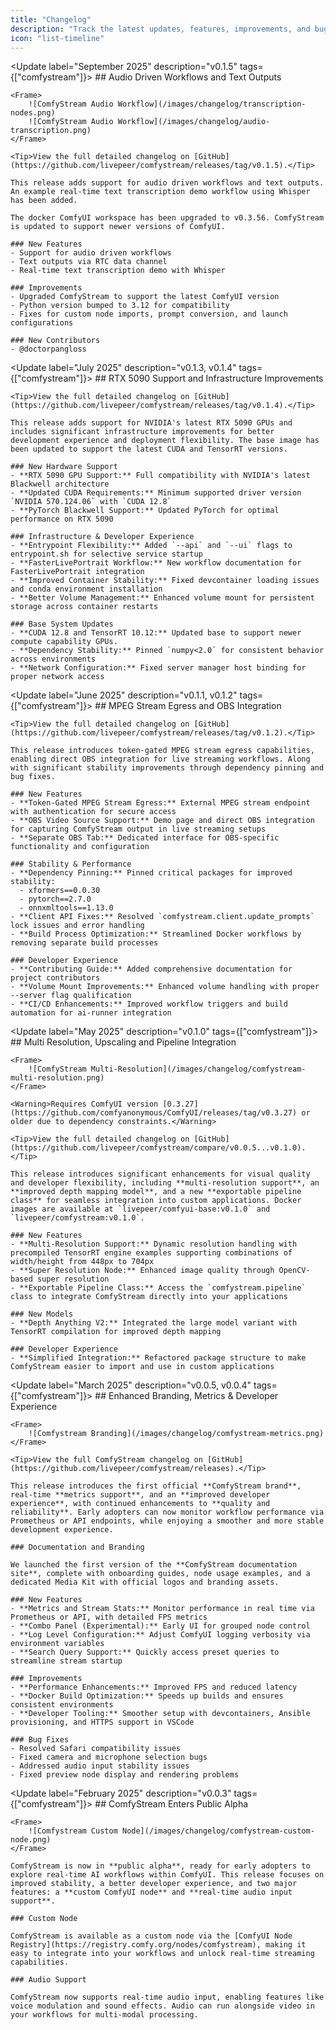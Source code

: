 ```yaml
---
title: "Changelog"
description: "Track the latest updates, features, improvements, and bug fixes for the ComfyStream toolkit."
icon: "list-timeline"
---
```


<Update label="September 2025" description="v0.1.5" tags={["comfystream"]}>
    ## Audio Driven Workflows and Text Outputs

    <Frame>
        ![ComfyStream Audio Workflow](/images/changelog/transcription-nodes.png)
        ![ComfyStream Audio Workflow](/images/changelog/audio-transcription.png)
    </Frame>

    <Tip>View the full detailed changelog on [GitHub](https://github.com/livepeer/comfystream/releases/tag/v0.1.5).</Tip>

    This release adds support for audio driven workflows and text outputs. An example real-time text transcription demo workflow using Whisper has been added.

    The docker ComfyUI workspace has been upgraded to v0.3.56. ComfyStream is updated to support newer versions of ComfyUI.

    ### New Features
    - Support for audio driven workflows
    - Text outputs via RTC data channel
    - Real-time text transcription demo with Whisper

    ### Improvements
    - Upgraded ComfyStream to support the latest ComfyUI version
    - Python version bumped to 3.12 for compatibility
    - Fixes for custom node imports, prompt conversion, and launch configurations

    ### New Contributors
    - @doctorpangloss

</Update>

<Update label="July 2025" description="v0.1.3, v0.1.4" tags={["comfystream"]}>
    ## RTX 5090 Support and Infrastructure Improvements

    <Tip>View the full detailed changelog on [GitHub](https://github.com/livepeer/comfystream/releases/tag/v0.1.4).</Tip>

    This release adds support for NVIDIA's latest RTX 5090 GPUs and includes significant infrastructure improvements for better development experience and deployment flexibility. The base image has been updated to support the latest CUDA and TensorRT versions.

    ### New Hardware Support
    - **RTX 5090 GPU Support:** Full compatibility with NVIDIA's latest Blackwell architecture
    - **Updated CUDA Requirements:** Minimum supported driver version `NVIDIA 570.124.06` with `CUDA 12.8`
    - **PyTorch Blackwell Support:** Updated PyTorch for optimal performance on RTX 5090

    ### Infrastructure & Developer Experience
    - **Entrypoint Flexibility:** Added `--api` and `--ui` flags to entrypoint.sh for selective service startup
    - **FasterLivePortrait Workflow:** New workflow documentation for FasterLivePortrait integration
    - **Improved Container Stability:** Fixed devcontainer loading issues and conda environment installation
    - **Better Volume Management:** Enhanced volume mount for persistent storage across container restarts

    ### Base System Updates
    - **CUDA 12.8 and TensorRT 10.12:** Updated base to support newer compute capability GPUs.
    - **Dependency Stability:** Pinned `numpy<2.0` for consistent behavior across environments
    - **Network Configuration:** Fixed server manager host binding for proper network access

</Update>

<Update label="June 2025" description="v0.1.1, v0.1.2" tags={["comfystream"]}>
    ## MPEG Stream Egress and OBS Integration

    <Tip>View the full detailed changelog on [GitHub](https://github.com/livepeer/comfystream/releases/tag/v0.1.2).</Tip>

    This release introduces token-gated MPEG stream egress capabilities, enabling direct OBS integration for live streaming workflows. Along with significant stability improvements through dependency pinning and bug fixes.

    ### New Features
    - **Token-Gated MPEG Stream Egress:** External MPEG stream endpoint with authentication for secure access
    - **OBS Video Source Support:** Demo page and direct OBS integration for capturing ComfyStream output in live streaming setups
    - **Separate OBS Tab:** Dedicated interface for OBS-specific functionality and configuration

    ### Stability & Performance
    - **Dependency Pinning:** Pinned critical packages for improved stability:
      - xformers==0.0.30
      - pytorch==2.7.0
      - onnxmltools==1.13.0
    - **Client API Fixes:** Resolved `comfystream.client.update_prompts` lock issues and error handling
    - **Build Process Optimization:** Streamlined Docker workflows by removing separate build processes

    ### Developer Experience
    - **Contributing Guide:** Added comprehensive documentation for project contributors
    - **Volume Mount Improvements:** Enhanced volume handling with proper --server flag qualification
    - **CI/CD Enhancements:** Improved workflow triggers and build automation for ai-runner integration

</Update>

<Update label="May 2025" description="v0.1.0" tags={["comfystream"]}>
    ## Multi Resolution, Upscaling and Pipeline Integration

    <Frame>
        ![ComfyStream Multi-Resolution](/images/changelog/comfystream-multi-resolution.png)
    </Frame>

    <Warning>Requires ComfyUI version [0.3.27](https://github.com/comfyanonymous/ComfyUI/releases/tag/v0.3.27) or older due to dependency constraints.</Warning>

    <Tip>View the full detailed changelog on [GitHub](https://github.com/livepeer/comfystream/compare/v0.0.5...v0.1.0).</Tip>

    This release introduces significant enhancements for visual quality and developer flexibility, including **multi-resolution support**, an **improved depth mapping model**, and a new **exportable pipeline class** for seamless integration into custom applications. Docker images are available at `livepeer/comfyui-base:v0.1.0` and `livepeer/comfystream:v0.1.0`.

    ### New Features
    - **Multi-Resolution Support:** Dynamic resolution handling with precompiled TensorRT engine examples supporting combinations of width/height from 448px to 704px
    - **Super Resolution Node:** Enhanced image quality through OpenCV-based super resolution
    - **Exportable Pipeline Class:** Access the `comfystream.pipeline` class to integrate ComfyStream directly into your applications

    ### New Models
    - **Depth Anything V2:** Integrated the large model variant with TensorRT compilation for improved depth mapping

    ### Developer Experience
    - **Simplified Integration:** Refactored package structure to make ComfyStream easier to import and use in custom applications

</Update>

<Update label="March 2025" description="v0.0.5, v0.0.4" tags={["comfystream"]}>
    ## Enhanced Branding, Metrics & Developer Experience

    <Frame>
        ![Comfystream Branding](/images/changelog/comfystream-metrics.png)
    </Frame>

    <Tip>View the full ComfyStream changelog on [GitHub](https://github.com/livepeer/comfystream/releases).</Tip>

    This release introduces the first official **ComfyStream brand**, real-time **metrics support**, and an **improved developer experience**, with continued enhancements to **quality and reliability**. Early adopters can now monitor workflow performance via Prometheus or API endpoints, while enjoying a smoother and more stable development experience.

    ### Documentation and Branding

    We launched the first version of the **ComfyStream documentation site**, complete with onboarding guides, node usage examples, and a dedicated Media Kit with official logos and branding assets.

    ### New Features
    - **Metrics and Stream Stats:** Monitor performance in real time via Prometheus or API, with detailed FPS metrics
    - **Combo Panel (Experimental):** Early UI for grouped node control
    - **Log Level Configuration:** Adjust ComfyUI logging verbosity via environment variables
    - **Search Query Support:** Quickly access preset queries to streamline stream startup

    ### Improvements
    - **Performance Enhancements:** Improved FPS and reduced latency
    - **Docker Build Optimization:** Speeds up builds and ensures consistent environments
    - **Developer Tooling:** Smoother setup with devcontainers, Ansible provisioning, and HTTPS support in VSCode

    ### Bug Fixes
    - Resolved Safari compatibility issues
    - Fixed camera and microphone selection bugs
    - Addressed audio input stability issues
    - Fixed preview node display and rendering problems

</Update>

<Update label="February 2025" description="v0.0.3" tags={["comfystream"]}>
    ## ComfyStream Enters Public Alpha

    <Frame>
        ![Comfystream Custom Node](/images/changelog/comfystream-custom-node.png)
    </Frame>

    ComfyStream is now in **public alpha**, ready for early adopters to explore real-time AI workflows within ComfyUI. This release focuses on improved stability, a better developer experience, and two major features: a **custom ComfyUI node** and **real-time audio input support**.

    ### Custom Node

    ComfyStream is available as a custom node via the [ComfyUI Node Registry](https://registry.comfy.org/nodes/comfystream), making it easy to integrate into your workflows and unlock real-time streaming capabilities.

    ### Audio Support

    ComfyStream now supports real-time audio input, enabling features like voice modulation and sound effects. Audio can run alongside video in your workflows for multi-modal processing.

</Update>
